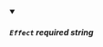 
<details className="config-field" data-expandable="false" open>
<summary>

##### `Effect` <span class="config-field-required" data-required="false">required</span> <span class="config-field-type">string</span> <span class="config-field-default"></span> <span class="config-field-enum"></span>



</summary>



</details>

